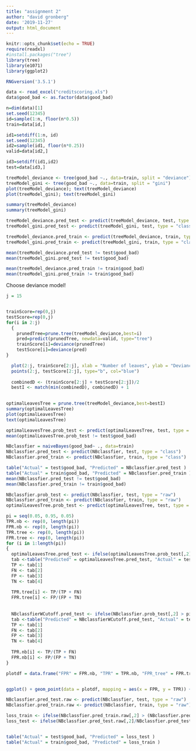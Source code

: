 ```yaml
---
title: "assignment 2"
author: "david gronberg"
date: '2019-11-27'
output: html_document
---
```


```r
knitr::opts_chunk$set(echo = TRUE)
require(readxl)
#install.packages("tree")
library(tree)
library(e1071)
library(ggplot2)

RNGversion('3.5.1')
```

```r
data <- read_excel("creditscoring.xls")
data$good_bad <- as.factor(data$good_bad)

n=dim(data)[1]
set.seed(12345) 
id=sample(1:n, floor(n*0.5)) 
train=data[id,] 

id1=setdiff(1:n, id)
set.seed(12345) 
id2=sample(id1, floor(n*0.25)) 
valid=data[id2,]

id3=setdiff(id1,id2)
test=data[id3,] 
```


```r
treeModel_deviance <- tree(good_bad ~., data=train, split = "deviance")
treeModel_gini <- tree(good_bad ~., data=train, split = "gini")
plot(treeModel_deviance); text(treeModel_deviance)
plot(treeModel_gini); text(treeModel_gini)

```
```r
summary(treeModel_deviance)
summary(treeModel_gini)
```
```r
treeModel_deviance.pred_test <- predict(treeModel_deviance, test, type = "class")
treeModel_gini.pred_test <- predict(treeModel_gini, test, type = "class")

treeModel_deviance.pred_train <- predict(treeModel_deviance, train, type = "class")
treeModel_gini.pred_train <- predict(treeModel_gini, train, type = "class")
```

```r
mean(treeModel_deviance.pred_test != test$good_bad)
mean(treeModel_gini.pred_test != test$good_bad)

mean(treeModel_deviance.pred_train != train$good_bad)
mean(treeModel_gini.pred_train != train$good_bad)
```
Choose deviance model!

```r
j = 15


trainScore=rep(0,j)
testScore=rep(0,j)
for(i in 2:j) 
  {
    prunedTree=prune.tree(treeModel_deviance,best=i)
    pred=predict(prunedTree, newdata=valid, type="tree")
    trainScore[i]=deviance(prunedTree)
    testScore[i]=deviance(pred)
}

  plot(2:j, trainScore[2:j], xlab = "Number of leaves", ylab = "Deviance", type="b", col="red", ylim=c(200,600))
  points(2:j, testScore[2:j], type="b", col="blue")
  
  combinedD <- (trainScore[2:j] + testScore[2:j])/2
  bestI <- match(min(combinedD), combinedD) + 1
  
```



```r
optimalLeavesTree = prune.tree(treeModel_deviance,best=bestI)
summary(optimalLeavesTree)
plot(optimalLeavesTree) 
text(optimalLeavesTree)

optimalLeavesTree.prob_test <- predict(optimalLeavesTree, test, type = "class")
mean(optimalLeavesTree.prob_test != test$good_bad)


```
```r
NBclassfier = naiveBayes(good_bad~ ., data=train)
NBclassfier.pred_test <- predict(NBclassfier, test, type = "class")
NBclassfier.pred_train <- predict(NBclassfier, train, type = "class")

table("Actual" = test$good_bad, "Predicted" = NBclassfier.pred_test )
table("Actual" = train$good_bad, "Predicted" = NBclassfier.pred_train )
mean(NBclassfier.pred_test != test$good_bad)
mean(NBclassfier.pred_train != train$good_bad)

```

```r
NBclassfier.prob_test <- predict(NBclassfier, test, type = "raw")
NBclassfier.pred_train <- predict(NBclassfier, train, type = "raw")
optimalLeavesTree.prob_test <- predict(optimalLeavesTree, test, type = "vector")

pi = seq(0.05, 0.95, 0.05)
TPR.nb <- rep(0, length(pi))
FPR.nb <- rep(0, length(pi))
TPR.tree <- rep(0, length(pi))
FPR.tree <- rep(0, length(pi))
for (i in 1:length(pi))
{
  optimalLeavesTree.pred_test <- ifelse(optimalLeavesTree.prob_test[,2] > pi[i], "good", "bad")
  tab <-table("Predicted" = optimalLeavesTree.pred_test, "Actual" = test$good_bad ) 
  TP <- tab[1]
  FN <- tab[2]
  FP <- tab[3]
  TN <- tab[4]
  
  TPR.tree[i] <- TP/(TP + FN)
  FPR.tree[i] <- FP/(FP + TN)
  
  
  NBclassfierWCutoff.pred_test <- ifelse(NBclassfier.prob_test[,2] > pi[i], "good", "bad")
  tab <-table("Predicted" = NBclassfierWCutoff.pred_test, "Actual" = test$good_bad ) 
  TP <- tab[1]
  FN <- tab[2]
  FP <- tab[3]
  TN <- tab[4]
  
  TPR.nb[i] <- TP/(TP + FN)
  FPR.nb[i] <- FP/(FP + TN)
}

plotdf = data.frame("FPR" = FPR.nb, "TPR" = TPR.nb, "FPR_tree" = FPR.tree, "TPR_tree" = TPR.tree)


ggplot() + geom_point(data = plotdf, mapping = aes(x = FPR, y = TPR)) + geom_line(data = plotdf, mapping = aes(x = FPR, y = TPR, colour = "Naive Bayes")) + geom_point(data = plotdf, mapping = aes(x = FPR_tree, y = TPR_tree)) + geom_line(data = plotdf, mapping = aes(x = FPR_tree, y = TPR_tree, colour = "Optimal Tree")) +xlim(0,1) + ylim(0,1) 


```
```r
NBclassfier.pred_test.raw <- predict(NBclassfier, test, type = "raw")
NBclassfier.pred_train.raw <- predict(NBclassfier, train, type = "raw")

loss_train <- ifelse(NBclassfier.pred_train.raw[,2] > (NBclassfier.pred_train.raw[,1] * 10), "good", "bad")
loss_test <- ifelse(NBclassfier.pred_test.raw[,2]/NBclassfier.pred_test.raw[,1] > 10, "good", "bad")


table("Actual" = test$good_bad, "Predicted" = loss_test )
table("Actual" = train$good_bad, "Predicted" = loss_train )
```





